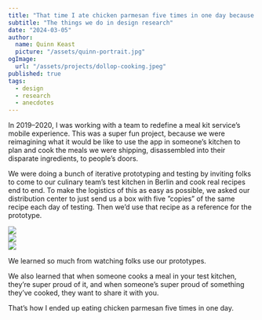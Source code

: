 ```yaml
---
title: "That time I ate chicken parmesan five times in one day because our customers cooked it"
subtitle: "The things we do in design research"
date: "2024-03-05"
author:
  name: Quinn Keast
  picture: "/assets/quinn-portrait.jpg"
ogImage:
  url: "/assets/projects/dollop-cooking.jpeg"
published: true
tags:
  - design
  - research
  - anecdotes
---
```


In 2019–2020, I was working with a team to redefine a meal kit service’s mobile experience. This was a super fun project, because we were reimagining what it would be like to use the app in someone’s kitchen to plan and cook the meals we were shipping, disassembled into their disparate ingredients, to people’s doors.

We were doing a bunch of iterative prototyping and testing by inviting folks to come to our culinary team’s test kitchen in Berlin and cook real recipes end to end. To make the logistics of this as easy as possible, we asked our distribution center to just send us a box with five ”copies” of the same recipe each day of testing. Then we’d use that recipe as a reference for the prototype.

<div className="grid grid-cols-2 gap-6 my-12">
	<div className="col-span-2">
		<img src="/assets/projects/dollop-cooking.jpeg" />
	</div>
	<div>
		<img src="/assets/projects/dollop-cooking-2.jpeg" />
	</div>
	<div>
		<img src="/assets/projects/dollop-cooking-3.jpeg" />
	</div>
</div>

We learned so much from watching folks use our prototypes.

We also learned that when someone cooks a meal in your test kitchen, they’re super proud of it, and when someone’s super proud of something they’ve cooked, they want to share it with you.

That’s how I ended up eating chicken parmesan five times in one day.
